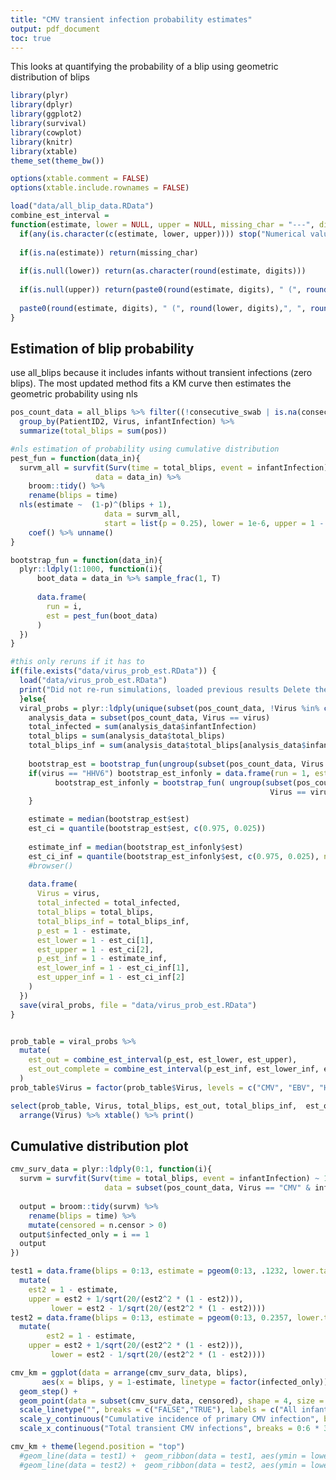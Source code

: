 ```yaml
---
title: "CMV transient infection probability estimates"
output: pdf_document
toc: true
---
```


This looks at quantifying the probability of a blip using geometric distribution of blips


```r
library(plyr)
library(dplyr)
library(ggplot2)
library(survival)
library(cowplot)
library(knitr)
library(xtable)
theme_set(theme_bw())

options(xtable.comment = FALSE)
options(xtable.include.rownames = FALSE)

load("data/all_blip_data.RData")
combine_est_interval =
function(estimate, lower = NULL, upper = NULL, missing_char = "---", digits = 2){
  if(any(is.character(c(estimate, lower, upper)))) stop("Numerical values only")
  
  if(is.na(estimate)) return(missing_char) 
  
  if(is.null(lower)) return(as.character(round(estimate, digits)))
  
  if(is.null(upper)) return(paste0(round(estimate, digits), " (", round(lower, digits), ")"))
  
  paste0(round(estimate, digits), " (", round(lower, digits),", ", round(upper, digits), ")")
}

```

## Estimation of blip probability

use all_blips because it includes infants without transient infections (zero blips). The most updated method fits a KM curve then estimates the geometric probability using nls

```r
pos_count_data = all_blips %>% filter((!consecutive_swab | is.na(consecutive_swab))) %>% 
  group_by(PatientID2, Virus, infantInfection) %>%
  summarize(total_blips = sum(pos))

```

```r

#nls estimation of probability using cumulative distribution
pest_fun = function(data_in){
  survm_all = survfit(Surv(time = total_blips, event = infantInfection) ~ 1,
                   data = data_in) %>% 
    broom::tidy() %>%
    rename(blips = time) 
  nls(estimate ~  (1-p)^(blips + 1), 
                     data = survm_all, 
                     start = list(p = 0.25), lower = 1e-6, upper = 1 - 1e-6, algorithm = "port") %>%
    coef() %>% unname()
}

bootstrap_fun = function(data_in){
  plyr::ldply(1:1000, function(i){
      boot_data = data_in %>% sample_frac(1, T)
    
      data.frame(
        run = i,
        est = pest_fun(boot_data)
      )
  })
}

```

```r
#this only reruns if it has to
if(file.exists("data/virus_prob_est.RData")) {
  load("data/virus_prob_est.RData") 
  print("Did not re-run simulations, loaded previous results Delete the virus_prob_est.RData file in the data/ folder to run new set.")
  }else{
  viral_probs = plyr::ldply(unique(subset(pos_count_data, !Virus %in% c("HHV8"))$Virus), function(virus){
    analysis_data = subset(pos_count_data, Virus == virus)
    total_infected = sum(analysis_data$infantInfection)
    total_blips = sum(analysis_data$total_blips)
    total_blips_inf = sum(analysis_data$total_blips[analysis_data$infantInfection == 1])
    
    bootstrap_est = bootstrap_fun(ungroup(subset(pos_count_data, Virus == virus)))
    if(virus == "HHV6") bootstrap_est_infonly = data.frame(run = 1, est = NA) else{
          bootstrap_est_infonly = bootstrap_fun( ungroup(subset(pos_count_data, 
                                                          Virus == virus & infantInfection == 1)))
    }

    estimate = median(bootstrap_est$est)
    est_ci = quantile(bootstrap_est$est, c(0.975, 0.025))
    
    estimate_inf = median(bootstrap_est_infonly$est)
    est_ci_inf = quantile(bootstrap_est_infonly$est, c(0.975, 0.025), na.rm = T)
    #browser()
  
    data.frame(
      Virus = virus,
      total_infected = total_infected,
      total_blips = total_blips,
      total_blips_inf = total_blips_inf,
      p_est = 1 - estimate,
      est_lower = 1 - est_ci[1],
      est_upper = 1 - est_ci[2],
      p_est_inf = 1 - estimate_inf,
      est_lower_inf = 1 - est_ci_inf[1],
      est_upper_inf = 1 - est_ci_inf[2]
    )
  })
  save(viral_probs, file = "data/virus_prob_est.RData")
}


prob_table = viral_probs %>%
  mutate(
    est_out = combine_est_interval(p_est, est_lower, est_upper),
    est_out_complete = combine_est_interval(p_est_inf, est_lower_inf, est_upper_inf)
  )
prob_table$Virus = factor(prob_table$Virus, levels = c("CMV", "EBV", "HSV", "HHV6"), ordered = T)

select(prob_table, Virus, total_blips, est_out, total_blips_inf,  est_out_complete) %>%
  arrange(Virus) %>% xtable() %>% print()

```

## Cumulative distribution plot

```r

cmv_surv_data = plyr::ldply(0:1, function(i){
  survm = survfit(Surv(time = total_blips, event = infantInfection) ~ 1,
                     data = subset(pos_count_data, Virus == "CMV" & infantInfection >= i))
  
  output = broom::tidy(survm) %>%
    rename(blips = time) %>%
    mutate(censored = n.censor > 0)
  output$infected_only = i == 1
  output
})

test1 = data.frame(blips = 0:13, estimate = pgeom(0:13, .1232, lower.tail = F), infected_only = 1) %>% 
  mutate(
    est2 = 1 - estimate,
    upper = est2 + 1/sqrt(20/(est2^2 * (1 - est2))),
         lower = est2 - 1/sqrt(20/(est2^2 * (1 - est2))))
test2 = data.frame(blips = 0:13, estimate = pgeom(0:13, 0.2357, lower.tail = F), infected_only = 1) %>% 
  mutate(
        est2 = 1 - estimate,
    upper = est2 + 1/sqrt(20/(est2^2 * (1 - est2))),
         lower = est2 - 1/sqrt(20/(est2^2 * (1 - est2))))

cmv_km = ggplot(data = arrange(cmv_surv_data, blips), 
       aes(x = blips, y = 1-estimate, linetype = factor(infected_only))) +
  geom_step() +
  geom_point(data = subset(cmv_surv_data, censored), shape = 4, size = 2) +
  scale_linetype("", breaks = c("FALSE","TRUE"), labels = c("All infants", "Primary infected infants")) +
  scale_y_continuous("Cumulative incidence of primary CMV infection", breaks = 0:4/4, limits = c(0,1)) +
  scale_x_continuous("Total transient CMV infections", breaks = 0:6 * 3)

cmv_km + theme(legend.position = "top") 
  #geom_line(data = test1) +  geom_ribbon(data = test1, aes(ymin = lower, ymax = upper), alpha =0.25) +
  #geom_line(data = test2) +  geom_ribbon(data = test2, aes(ymin = lower, ymax = upper), alpha =0.25) 


```
